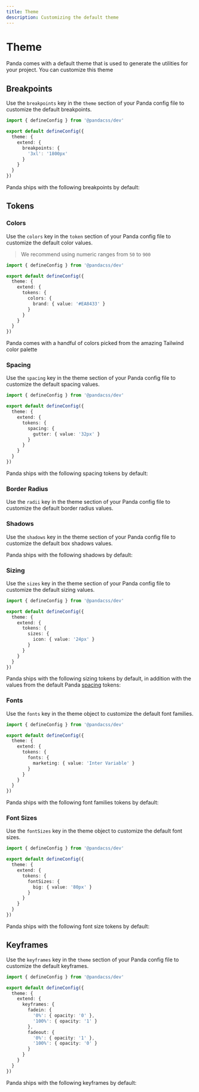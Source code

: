```yaml
---
title: Theme
description: Customizing the default theme
---
```


# Theme

Panda comes with a default theme that is used to generate the utilities for your project. You can customize this theme

## Breakpoints

Use the `breakpoints` key in the `theme` section of your Panda config file to customize the default breakpoints.

```ts filename="panda.config.ts"
import { defineConfig } from '@pandacss/dev'

export default defineConfig({
  theme: {
    extend: {
      breakpoints: {
        '3xl': '1800px'
      }
    }
  }
})
```

Panda ships with the following breakpoints by default:

<TokenDocs type="breakpoints" />

## Tokens

### Colors

Use the `colors` key in the `token` section of your Panda config file to customize the default color values.

> We recommend using numeric ranges from `50` to `900`

```ts filename="panda.config.ts"
import { defineConfig } from '@pandacss/dev'

export default defineConfig({
  theme: {
    extend: {
      tokens: {
        colors: {
          brand: { value: '#EA8433' }
        }
      }
    }
  }
})
```

Panda comes with a handful of colors picked from the amazing Tailwind color palette

<TokenDocs type="colors" />

### Spacing

Use the `spacing` key in the theme section of your Panda config file to customize the default spacing values.

```ts filename="panda.config.ts"
import { defineConfig } from '@pandacss/dev'

export default defineConfig({
  theme: {
    extend: {
      tokens: {
        spacing: {
          gutter: { value: '32px' }
        }
      }
    }
  }
})
```

Panda ships with the following spacing tokens by default:

<TokenDocs type="spacing" />

### Border Radius

Use the `radii` key in the theme section of your Panda config file to customize the default border radius values.

<TokenDocs type="radii" />

### Shadows

Use the `shadows` key in the theme section of your Panda config file to customize the default box shadows values.

Panda ships with the following shadows by default:

<TokenDocs type="shadows" />

### Sizing


Use the `sizes` key in the theme section of your Panda config file to customize the default sizing values.

```ts filename="panda.config.ts"
import { defineConfig } from '@pandacss/dev'

export default defineConfig({
  theme: {
    extend: {
      tokens: {
        sizes: {
          icon: { value: '24px' }
        }
      }
    }
  }
})
```

Panda ships with the following sizing tokens by default, in addition with the values from the default Panda [spacing](#spacing) tokens:

<TokenDocs type="sizing" />

### Fonts

Use the `fonts` key in the theme object to customize the default font families.

```ts filename="panda.config.ts"
import { defineConfig } from '@pandacss/dev'

export default defineConfig({
  theme: {
    extend: {
      tokens: {
        fonts: {
          marketing: { value: 'Inter Variable' }
        }
      }
    }
  }
})
```

Panda ships with the following font families tokens by default:

<TokenDocs type="fonts" />

### Font Sizes

Use the `fontSizes` key in the theme object to customize the default font sizes.

```ts filename="panda.config.ts"
import { defineConfig } from '@pandacss/dev'

export default defineConfig({
  theme: {
    extend: {
      tokens: {
        fontSizes: {
          big: { value: '80px' }
        }
      }
    }
  }
})
```

Panda ships with the following font size tokens by default:

<TokenDocs type="fontSizes" />

## Keyframes

Use the `keyframes` key in the `theme` section of your Panda config file to customize the default keyframes.

```ts filename="panda.config.ts"
import { defineConfig } from '@pandacss/dev'

export default defineConfig({
  theme: {
    extend: {
      keyframes: {
        fadein: {
          '0%': { opacity: '0' },
          '100%': { opacity: '1' }
        },
        fadeout: {
          '0%': { opacity: '1' },
          '100%': { opacity: '0' }
        }
      }
    }
  }
})
```

Panda ships with the following keyframes by default:

<TokenDocs type="keyframes" />
